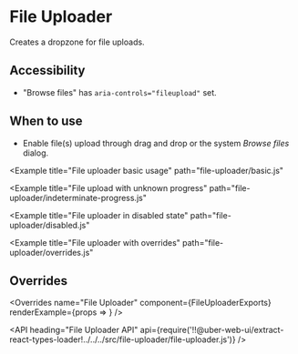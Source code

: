 <!--
Copyright (c) 2018-2019 Uber Technologies, Inc.

This source code is licensed under the MIT license found in the
LICENSE file in the root directory of this source tree.
-->





# File Uploader

Creates a dropzone for file uploads.

## Accessibility

- "Browse files" has `aria-controls="fileupload"` set.

## When to use

- Enable file(s) upload through drag and drop or the system _Browse files_ dialog.

<Example
  title="File uploader basic usage"
  path="file-uploader/basic.js"
>
  <FileUploaderBasic />
</Example>

<Example title="File upload with error" path="file-uploader/error.js">
  <FileUploaderError />
</Example>

<Example
  title="File upload with unknown progress"
  path="file-uploader/indeterminate-progress.js"
>
  <FileUploaderIndeterminate />
</Example>

<Example
  title="File uploader in disabled state"
  path="file-uploader/disabled.js"
>
  <FileUploaderDisabled />
</Example>

<Example
  title="File uploader with overrides"
  path="file-uploader/overrides.js"
>
  <FileUploaderOverrides />
</Example>

## Overrides

<Overrides
  name="File Uploader"
  component={FileUploaderExports}
  renderExample={props => <OverridesExample overrides={props.overrides} />}
/>

<API
  heading="File Uploader API"
  api={require('!!@uber-web-ui/extract-react-types-loader!../../../src/file-uploader/file-uploader.js')}
/>
